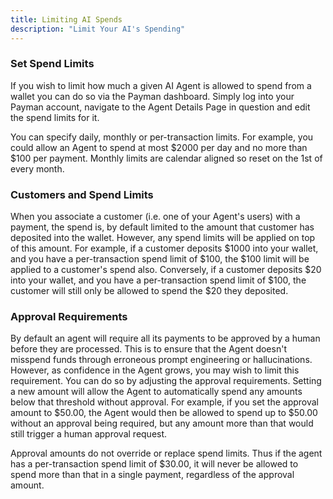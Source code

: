 ```yaml
---
title: Limiting AI Spends
description: "Limit Your AI's Spending"
---
```


### Set Spend Limits

If you wish to limit how much a given AI Agent is allowed to spend from a wallet you can do so via the Payman dashboard. Simply log into your Payman account,
navigate to the Agent Details Page in question and edit the spend limits for it.

You can specify daily, monthly or per-transaction limits. For example, you could allow an Agent to spend at most $2000 per day and
no more than $100 per payment. Monthly limits are calendar aligned so reset on the 1st of every month.

### Customers and Spend Limits

When you associate a customer (i.e. one of your Agent's users) with a payment, the spend is, by default limited to the amount that customer has deposited
into the wallet. However, any spend limits will be applied on top of this amount. For example, if a customer deposits $1000 into your wallet, and you have a
per-transaction spend limit of $100, the $100 limit will be applied to a customer's spend also. Conversely, if a customer deposits $20 into your wallet,
and you have a per-transaction spend limit of $100, the customer will still only be allowed to spend the $20 they deposited.

### Approval Requirements

By default an agent will require all its payments to be approved by a human before they are processed. This is to ensure that the Agent doesn't misspend funds through
erroneous prompt engineering or hallucinations. However, as confidence in the Agent grows, you may wish to limit this requirement. You can do so by adjusting the
approval requirements. Setting a new amount will allow the Agent to automatically spend any amounts below that threshold without approval. For example,
if you set the approval amount to $50.00, the Agent would then be allowed to spend up to $50.00 without an approval being required, but any amount more than that would still
trigger a human approval request.

<Note>
  Approval amounts do not override or replace spend limits. Thus if the agent
  has a per-transaction spend limit of $30.00, it will never be allowed to spend
  more than that in a single payment, regardless of the approval amount.
</Note>
